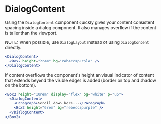 
<Meta
  component={DialogContent}
  title="Docs/Components/Overlays/Dialog/DialogContent"
/>

# DialogContent

Using the `DialogContent` component quickly gives your content consistent spacing inside a dialog component. It also manages overflow if the content is taller than the viewport.

NOTE: When possible, use `DialogLayout` instead of using `DialogContent` directly.

```jsx
<DialogContent>
  <Box2 height="2rem" bg="rebeccapurple" />
</DialogContent>
```

If content overflows the component's height an visual indicator of content that extends beyond the visible edges is added (border on top and shadow on the bottom).

```jsx
<Box2 height="10rem" display="flex" bg="white" p="u5">
  <DialogContent>
    <Paragraph>Scroll down here...</Paragraph>
    <Box2 height="6rem" bg="rebeccapurple" />
  </DialogContent>
</Box2>
```
